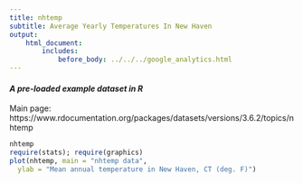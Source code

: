 ```yaml
---
title: nhtemp
subtitle: Average Yearly Temperatures In New Haven
output:
    html_document:
        includes:
            before_body: ../../../google_analytics.html
---
```


#### *A pre-loaded example dataset in R*
Main page: https://www.rdocumentation.org/packages/datasets/versions/3.6.2/topics/nhtemp

```r
nhtemp
require(stats); require(graphics)
plot(nhtemp, main = "nhtemp data",
  ylab = "Mean annual temperature in New Haven, CT (deg. F)")
```
